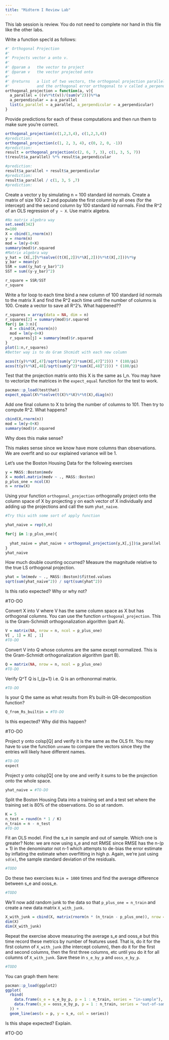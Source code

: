 ```yaml
---
title: "Midterm I Review Lab"
---
```


This lab session is review. You do not need to complete nor hand in this file like the other labs.

Write a function spec'd as follows:

```r
#' Orthogonal Projection
#'
#' Projects vector a onto v.
#'
#' @param a   the vector to project
#' @param v   the vector projected onto
#'
#' @returns   a list of two vectors, the orthogonal projection parallel to v named a_parallel, 
#'            and the orthogonal error orthogonal to v called a_perpendicular
orthogonal_projection = function(a, v){
  a_parallel = ((v%*%t(v))/(sum(v^2)))%*%a
  a_perpendicular = a-a_parallel
  list(a_parallel = a_parallel, a_perpendicular = a_perpendicular)
}
```

Provide predictions for each of these computations and then run them to make sure you're correct.

```r
orthogonal_projection(c(1,2,3,4), c(1,2,3,4))
#prediction: 
orthogonal_projection(c(1, 2, 3, 4), c(0, 2, 0, -1))
#prediction:
result = orthogonal_projection(c(2, 6, 7, 3), c(1, 3, 5, 7))
t(result$a_parallel) %*% result$a_perpendicular

#prediction:
result$a_parallel + result$a_perpendicular
#prediction:
result$a_parallel / c(1, 3, 5 ,7)
#prediction:
```



Create a vector y by simulating n = 100 standard iid normals. Create a matrix of size 100 x 2 and populate the first column by all ones (for the intercept) and the second column by 100 standard iid normals. Find the R^2 of an OLS regression of `y ~ X`. Use matrix algebra.

```r
#No matrix algebra way
set.seed(342)
n=100
X = cbind(1,rnorm(n))
y = rnorm(n)
mod = lm(y~0+X)
summary(mod)$r.squared
#Matrix algebra way
y_hat = (X[,2]%*%solve((t(X[,2])%*%X[,2]))%*%t(X[,2]))%*%y
y_bar = mean(y)
SSR = sum((y_hat-y_bar)^2)
SST = sum((y-y_bar)^2)

r_square = SSR/SST
r_square
```

Write a for loop to each time bind a new column of 100 standard iid normals to the matrix X and find the R^2 each time until the number of columns is 100. Create a vector to save all R^2's. What happened??

```r
r_squares = array(data = NA, dim = n)
r_squares[2] = summary(mod)$r.squared
for(j in 3:n){
  X = cbind(X,rnorm(n))
  mod = lm(y~0+X)
  r_squares[j] = summary(mod)$r.squared
}
plot(1:n,r_squares)
#Better way is to do Gram Shcmidt with each new column

```


```r
acos(t(y)%*%X[,47]/sqrt(sum(y^2)*sum(X[,47]^2))) * (180/pi)
acos(t(y)%*%X[,48]/sqrt(sum(y^2)*sum(X[,48]^2))) * (180/pi)
```

Test that the projection matrix onto this X is the same as I_n. You may have to vectorize the matrices in the `expect_equal` function for the test to work.

```r
pacman::p_load(testthat)
expect_equal(X%*%solve(t(X)%*%X)%*%t(X),diag(n))
```

Add one final column to X to bring the number of columns to 101. Then try to compute R^2. What happens? 

```r
cbind(X,rnorm(n))
mod = lm(y~0+X)
summary(mod)$r.squared
```

Why does this make sense?

This makes sense since we know have more columns than observations.  We are overfit and so our explained variance will be 1.

Let's use the Boston Housing Data for the following exercises

```r
y = MASS::Boston$medv
X = model.matrix(medv ~ ., MASS::Boston)
p_plus_one = ncol(X)
n = nrow(X)
```

Using your function `orthogonal_projection` orthogonally project onto the column space of X by projecting y on each vector of X individually and adding up the projections and call the sum `yhat_naive`.

```r
#Try this with some sort of apply function

yhat_naive = rep(0,n)

for(j in 1:p_plus_one){
  
  yhat_naive = yhat_naive + orthogonal_projection(y,X[,j])$a_parallel
}
yhat_naive
```

How much double counting occurred? Measure the magnitude relative to the true LS orthogonal projection.

```r
yhat = lm(medv ~ ., MASS::Boston)$fitted.values
sqrt(sum(yhat_naive^2)) / sqrt(sum(yhat^2))
```

Is this ratio expected? Why or why not?

#TO-DO

Convert X into V where V has the same column space as X but has orthogonal columns. You can use the function `orthogonal_projection`. This is the Gram-Schmidt orthogonalization algorithm (part A).

```r
V = matrix(NA, nrow = n, ncol = p_plus_one)
V[ , 1] = X[ , 1]
#TO-DO
```

Convert V into Q whose columns are the same except normalized. This is the Gram-Schmidt orthogonalization algorithm (part B).

```r
Q = matrix(NA, nrow = n, ncol = p_plus_one)
#TO-DO
```

Verify Q^T Q is I_{p+1} i.e. Q is an orthonormal matrix.

```r
#TO-DO
```

Is your Q the same as what results from R's built-in QR-decomposition function?

```r
Q_from_Rs_builtin = #TO-DO
```
 
Is this expected? Why did this happen?

#TO-DO

Project y onto colsp[Q] and verify it is the same as the OLS fit. You may have to use the function `unname` to compare the vectors since they the entries will likely have different names.

```r
#TO-DO
expect
```

Project y onto colsp[Q] one by one and verify it sums to be the projection onto the whole space.

```r
yhat_naive = #TO-DO
```

Split the Boston Housing Data into a training set and a test set where the training set is 80% of the observations. Do so at random.

```r
K = 5
n_test = round(n * 1 / K)
n_train = n - n_test
#TO-DO
```

Fit an OLS model. Find the s_e in sample and out of sample. Which one is greater? Note: we are now using s_e and not RMSE since RMSE has the n-(p + 1) in the denominator not n-1 which attempts to de-bias the error estimate by inflating the estimate when overfitting in high p. Again, we're just using `sd(e)`, the sample standard deviation of the residuals.

```r
#TODO
```

Do these two exercises `Nsim = 1000` times and find the average difference between s_e and ooss_e. 

```r
#TODO
```

We'll now add random junk to the data so that `p_plus_one = n_train` and create a new data matrix `X_with_junk.`

```r
X_with_junk = cbind(X, matrix(rnorm(n * (n_train - p_plus_one)), nrow = n))
dim(X)
dim(X_with_junk)
```

Repeat the exercise above measuring the average s_e and ooss_e but this time record these metrics by number of features used. That is, do it for the first column of `X_with_junk` (the intercept column), then do it for the first and second columns, then the first three columns, etc until you do it for all columns of `X_with_junk`. Save these in `s_e_by_p` and `ooss_e_by_p`.


```r
#TODO
```

You can graph them here:

```r
pacman::p_load(ggplot2)
ggplot(
  rbind(
    data.frame(s_e = s_e_by_p, p = 1 : n_train, series = "in-sample"),
    data.frame(s_e = ooss_e_by_p, p = 1 : n_train, series = "out-of-sample")
  )) +
  geom_line(aes(x = p, y = s_e, col = series))
```
 
Is this shape expected? Explain.

#TO-DO
